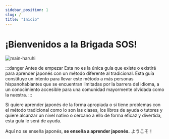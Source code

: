 ```yaml
---
sidebar_position: 1
slug: /
title: "Inicio"
---
```


# ¡Bienvenidos a la Brigada SOS!

![main-haruhi](../assets/introduction/main_haruhi.gif)

:::danger Antes de empezar
Esta no es la única guía que existe o existirá para aprender japonés con un método diferente al tradicional. Esta guía constituye un intento para llevar este método a más personas hispanohablantes que se encuentran limitadas por la barrera del idioma, a un conocimiento accesible para una comunidad mayormente olvidada como la nuestra. 
:::

Si quiere aprender japonés de la forma apropiada o si tiene problemas con el método tradicional como lo son las clases, los libros de ayuda o tutores y quiere alcanzar un nivel nativo o cercano a ello de forma eficaz y divertida, esta guía le será de ayuda.

Aquí no se enseña japonés, **se enseña a aprender japonés.** ようこそ！
 